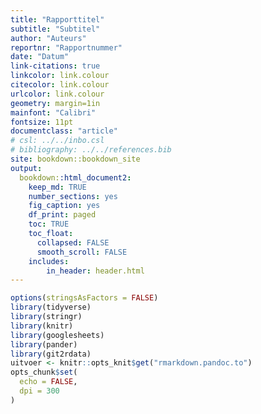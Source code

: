 ```yaml
---
title: "Rapporttitel"
subtitle: "Subtitel"
author: "Auteurs"
reportnr: "Rapportnummer"
date: "Datum"
link-citations: true
linkcolor: link.colour
citecolor: link.colour
urlcolor: link.colour
geometry: margin=1in
mainfont: "Calibri"
fontsize: 11pt
documentclass: "article"
# csl: ../../inbo.csl
# bibliography: ../../references.bib
site: bookdown::bookdown_site
output:
  bookdown::html_document2:
    keep_md: TRUE
    number_sections: yes
    fig_caption: yes
    df_print: paged
    toc: TRUE
    toc_float:
      collapsed: FALSE
      smooth_scroll: FALSE
    includes:
        in_header: header.html
---
```


```r
options(stringsAsFactors = FALSE)
library(tidyverse)
library(stringr)
library(knitr)
library(googlesheets)
library(pander)
library(git2rdata)
uitvoer <- knitr::opts_knit$get("rmarkdown.pandoc.to")
opts_chunk$set(
  echo = FALSE,
  dpi = 300
)
```


